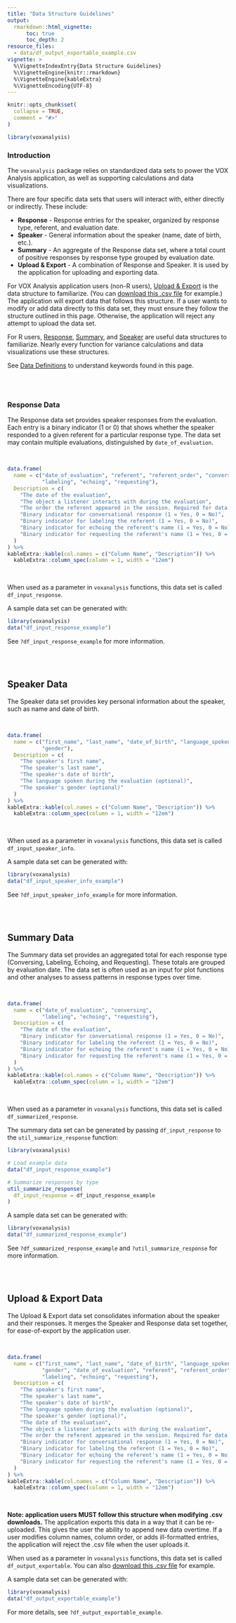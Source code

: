 ```yaml
---
title: "Data Structure Guidelines"
output: 
  rmarkdown::html_vignette:
      toc: true
      toc_depth: 2
resource_files:
  - data/df_output_exportable_example.csv
vignette: >
  %\VignetteIndexEntry{Data Structure Guidelines}
  %\VignetteEngine{knitr::rmarkdown}
  %\VignetteEngine{kableExtra}
  %\VignetteEncoding{UTF-8}
---
```


```r
knitr::opts_chunk$set(
  collapse = TRUE,
  comment = "#>"
)
```

```r
library(voxanalysis)
```

### Introduction

The `voxanalysis` package relies on standardized data sets to power the VOX Analysis application, as well as supporting calculations and data visualizations.

There are four specific data sets that users will interact with, either directly or indirectly. These include:

* **Response** - Response entries for the speaker, organized by response type, referent, and evaluation date.
* **Speaker** - General information about the speaker (name, date of birth, etc.).
* **Summary** - An aggregate of the Response data set, where a total count of positive responses by response type grouped by evaluation date.
* **Upload & Export** - A combination of Response and Speaker. It is used by the application for uploading and exporting data.

For VOX Analysis application users (non-R users), [Upload & Export](#dataupload) is the data structure to familiarize. (You can [download this .csv file](data/df_output_exportable_example.csv) for example.) The application will export data that follows this structure. If a user wants to modify or add data directly to this data set, they must ensure they follow the structure outlined in this page. Otherwise, the application will reject any attempt to upload the data set. 

For R users, [Response](#responsedata), [Summary](#speakerdata), and [Speaker](#summarizedata) are useful data structures to familiarize. Nearly every function for variance calculations and data visualizations use these structures.

See [Data Definitions](https://free-state-analytics.github.io/voxanalysis/articles/datadefinitions.html) to understand keywords found in this page.

<br>
<br>

### Response Data {#responsedata}

The Response data set provides speaker responses from the evaluation. Each entry is a binary indicator (1 or 0) that shows whether the speaker responded to a given referent for a particular response type. The data set may contain multiple evaluations, distinguished by `date_of_evaluation`.

<br>

```r
data.frame(
  name = c("date_of_evaluation", "referent", "referent_order", "conversing",
           "labeling", "echoing", "requesting"),
  Description = c(
    "The date of the evaluation",
    "The object a listener interacts with during the evaluation",
    "The order the referent appeared in the session. Required for data visualizations and calculations regarding specific verbal episodes",
    "Binary indicator for conversational response (1 = Yes, 0 = No)",
    "Binary indicator for labeling the referent (1 = Yes, 0 = No)",
    "Binary indicator for echoing the referent's name (1 = Yes, 0 = No)",
    "Binary indicator for requesting the referent's name (1 = Yes, 0 = No)"
  )
) %>%
kableExtra::kable(col.names = c("Column Name", "Description")) %>%
  kableExtra::column_spec(column = 1, width = "12em")
```

<br>

When used as a parameter in `voxanalysis` functions, this data set is called `df_input_response`. 

A sample data set can be generated with:

```r
library(voxanalysis)
data("df_input_response_example")
```

See `?df_input_response_example` for more information.

<br>
<br>

## Speaker Data {#speakerdata}

The Speaker data set provides key personal information about the speaker, such as name and date of birth.

<br>

```r
data.frame(
  name = c("first_name", "last_name", "date_of_birth", "language_spoken",
           "gender"),
  Description = c(
    "The speaker's first name",
    "The speaker's last name",
    "The speaker's date of birth",
    "The language spoken during the evaluation (optional)",
    "The speaker's gender (optional)"
  )
) %>%
kableExtra::kable(col.names = c("Column Name", "Description")) %>%
  kableExtra::column_spec(column = 1, width = "12em")
```

<br>

When used as a parameter in `voxanalysis` functions, this data set is called `df_input_speaker_info`. 

A sample data set can be generated with:

```r
library(voxanalysis)
data("df_input_speaker_info_example")
```

See `?df_input_speaker_info_example` for more information.

<br>
<br>

## Summary Data {#summarizedata}

The Summary data set provides an aggregated total for each response type (Conversing, Labeling, Echoing, and Requesting). These totals are grouped by evaluation date. The data set is often used as an input for plot functions and other analyses to assess patterns in response types over time.

<br>

```r
data.frame(
  name = c("date_of_evaluation", "conversing",
           "labeling", "echoing", "requesting"),
  Description = c(
    "The date of the evaluation",
    "Binary indicator for conversational response (1 = Yes, 0 = No)",
    "Binary indicator for labeling the referent (1 = Yes, 0 = No)",
    "Binary indicator for echoing the referent's name (1 = Yes, 0 = No)",
    "Binary indicator for requesting the referent's name (1 = Yes, 0 = No)"
  )
) %>%
kableExtra::kable(col.names = c("Column Name", "Description")) %>%
  kableExtra::column_spec(column = 1, width = "12em")
```

<br>

When used as a parameter in `voxanalysis` functions, this data set is called `df_summarized_response`.

The summary data set can be generated by passing `df_input_response` to the `util_summarize_response` function:

```r
library(voxanalysis)

# Load example data
data("df_input_response_example")

# Summarize responses by type
util_summarize_response(
  df_input_response = df_input_response_example
)
```

A sample data set can be generated with:

```r
library(voxanalysis)
data("df_summarized_response_example")
```

See `?df_summarized_response_example` and `?util_summarize_response` for more information.

<br>
<br>

## Upload & Export Data {#dataupload}

The Upload & Export data set consolidates information about the speaker and their responses. It merges the Speaker and Response data set together, for ease-of-export by the application user.

<br>

```r
data.frame(
  name = c("first_name", "last_name", "date_of_birth", "language_spoken",
           "gender", "date_of_evaluation", "referent", "referent_order", "conversing",
           "labeling", "echoing", "requesting"),
  Description = c(
    "The speaker's first name",
    "The speaker's last name",
    "The speaker's date of birth",
    "The language spoken during the evaluation (optional)",
    "The speaker's gender (optional)",
    "The date of the evaluation",
    "The object a listener interacts with during the evaluation",
    "The order the referent appeared in the session. Required for data visualizations and calculations regarding specific verbal episodes.",
    "Binary indicator for conversational response (1 = Yes, 0 = No)",
    "Binary indicator for labeling the referent (1 = Yes, 0 = No)",
    "Binary indicator for echoing the referent's name (1 = Yes, 0 = No)",
    "Binary indicator for requesting the referent's name (1 = Yes, 0 = No)"
  )
) %>%
kableExtra::kable(col.names = c("Column Name", "Description")) %>%
  kableExtra::column_spec(column = 1, width = "12em")
```

<br>

**Note: application users MUST follow this structure when modifying .csv downloads.** The application exports this data in a way that it can be re-uploaded. This gives the user the ability to append new data overtime. If a user modifies column names, column order, or adds ill-formatted entries, the application will reject the .csv file when the user uploads it.

When used as a parameter in `voxanalysis` functions, this data set is called `df_output_exportable`. You can also [download this .csv file](data/df_output_exportable_example.csv) for example.

A sample data set can be generated with:

```r
library(voxanalysis)
data("df_output_exportable_example")
```

For more details, see `?df_output_exportable_example`.


<br>
<br>
<br>
<br>
